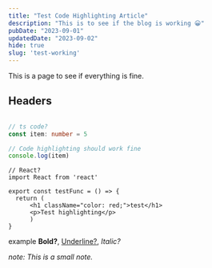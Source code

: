 ```yaml
---
title: "Test Code Highlighting Article"
description: "This is to see if the blog is working 😀"
pubDate: "2023-09-01"
updatedDate: "2023-09-02"
hide: true
slug: 'test-working'
---
```


<p>
This is a page to see if everything is fine. 
</p>

<h2> Headers </h2>


```ts

// ts code? 
const item: number = 5

// Code highlighting should work fine
console.log(item)
```

```tsx 
// React? 
import React from 'react'

export const testFunc = () => {
  return (
      <h1 className="color: red;">test</h1>
      <p>Test highlighting</p>
      )
}
```

example **Bold?**, <span style="text-decoration: underline;">Underline?</span>, *Italic?*

_note: This is a small note._
